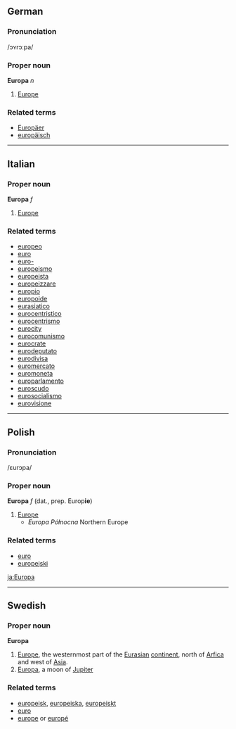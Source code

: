==German==
===Pronunciation===
/ɔʏrɔːpa/

===Proper noun===
'''Europa''' ''n''

#[[Europe]]

===Related terms===
*[[Europäer]]
*[[europäisch]]

----

==Italian==
===Proper noun===
'''Europa''' ''f''

# [[Europe]]

===Related terms===
*[[europeo]]
*[[euro]]
*[[euro-]]
*[[europeismo]]
*[[europeista]]
*[[europeizzare]]
*[[europio]]
*[[europoide]]
*[[eurasiatico]]
*[[eurocentristico]]
*[[eurocentrismo]]
*[[eurocity]]
*[[eurocomunismo]]
*[[eurocrate]]
*[[eurodeputato]]
*[[eurodivisa]]
*[[euromercato]]
*[[euromoneta]]
*[[europarlamento]]
*[[euroscudo]]
*[[eurosocialismo]]
*[[eurovisione]]

----

==Polish==
===Pronunciation===
/ɛurɔpa/

===Proper noun===
'''Europa''' ''f'' (dat., prep. Europ'''ie''')

#[[Europe]]
#* ''Europa Północna'' Northern Europe

===Related terms===
*[[euro]]
*[[europejski]]
[[ja:Europa]]

----
==Swedish==
===Proper noun===
'''Europa'''

#[[Europe]], the westernmost part of the [[Eurasian]] [[continent]], north of [[Arfica]] and west of [[Asia]].
#[[Europa#English|Europa]], a moon of [[Jupiter]]

===Related terms===
*[[europeisk]], [[europeiska]], [[europeiskt]]
*[[euro]]
*[[europe]] or [[europé]]